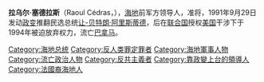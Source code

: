 {{BLP unsourced|time=2021-02-05T01:51:12+00:00}}
'''拉乌尔·塞德拉斯'''（Raoul Cédras，{{bd|1949年|7月9日|catIdx=C}}），[[海地|海地]]前军方领导人，准将，1991年9月29日发动[[政变|政变]]推翻民选总统[[让-贝特朗·阿里斯蒂德|让-贝特朗·阿里斯蒂德]]，后在[[联合国|联合国]]授权[[美国|美国]]干涉下于1994年被迫放弃权力，流亡[[巴拿马|巴拿马]]。

{{海地國家元首}}
{{Authority control}}
{{Haiti-bio-stub}}

{{DEFAULTSORT:Cedras}}
[[Category:海地总统|Category:海地总统]]
[[Category:反人类罪定罪者|Category:反人类罪定罪者]]
[[Category:海地軍事人物|Category:海地軍事人物]]
[[Category:流亡政治人物|Category:流亡政治人物]]
[[Category:反共主義者|Category:反共主義者]]
[[Category:靠政變上台的領導人|Category:靠政變上台的領導人]]
[[Category:法國裔海地人|Category:法國裔海地人]]